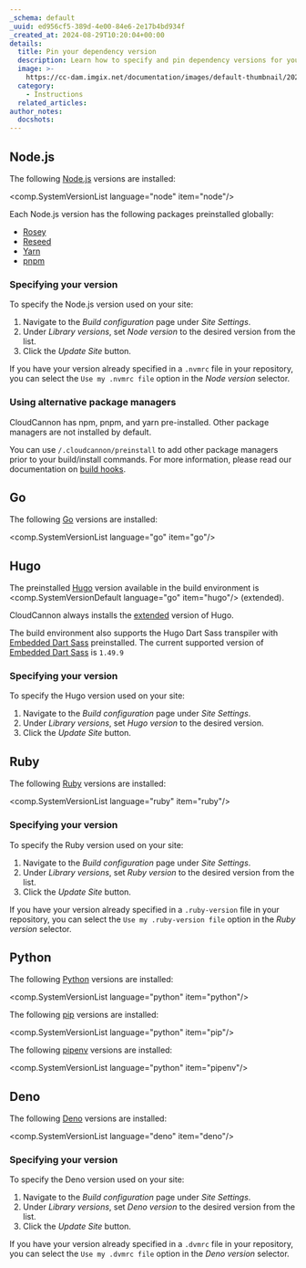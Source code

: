 ```yaml
---
_schema: default
_uuid: ed956cf5-389d-4e00-84e6-2e17b4bd934f
_created_at: 2024-08-29T10:20:04+00:00
details:
  title: Pin your dependency version
  description: Learn how to specify and pin dependency versions for your CloudCannon builds
  image: >-
    https://cc-dam.imgix.net/documentation/images/default-thumbnail/2023-Q4/CloudCannon-Documentation-Thumbnail.png
  category:
    - Instructions
  related_articles:
author_notes:
  docshots:
---
```


## Node.js

The following [Node.js](https://nodejs.org/) versions are installed:

<comp.SystemVersionList language="node" item="node"/>

Each Node.js version has the following packages preinstalled globally:

* [Rosey](https://www.npmjs.com/package/rosey)
* [Reseed](https://www.npmjs.com/package/reseed)
* [Yarn](https://classic.yarnpkg.com/lang/en/)
* [pnpm](https://pnpm.io/)

### Specifying your version

To specify the Node.js version used on your site:

1. Navigate to the *Build configuration* page under *Site Settings*.
2. Under *Library versions*, set *Node version* to the desired version from the list.
4. Click the *Update Site* button.

If you have your version already specified in a `.nvmrc` file in your repository, you can select the `Use my .nvmrc file` option in the *Node version* selector.

### Using alternative package managers

CloudCannon has npm, pnpm, and yarn pre-installed. Other package managers are not installed by default.

You can use `/.cloudcannon/preinstall` to add other package managers prior to your build/install commands. For more information, please read our documentation on [build hooks](/documentation/articles/extending-your-build-process-with-hooks/#preinstall).

## Go

The following [Go](https://go.dev/) versions are installed:

<comp.SystemVersionList language="go" item="go"/>

## Hugo

The preinstalled [Hugo](https://gohugo.io/) version available in the build environment is <comp.SystemVersionDefault language="go" item="hugo"/> (extended).

CloudCannon always installs the [extended](https://gohugo.io/installation/linux/#editions) version of Hugo.

The build environment also supports the Hugo Dart Sass transpiler with [Embedded Dart Sass](https://github.com/sass/dart-sass-embedded) preinstalled. The current supported version of [Embedded Dart Sass](https://github.com/sass/dart-sass-embedded) is `1.49.9`

### Specifying your version

To specify the Hugo version used on your site:

1. Navigate to the *Build configuration* page under *Site Settings*.
2. Under *Library versions*, set *Hugo version* to the desired version.
4. Click the *Update Site* button.

## Ruby

The following [Ruby](https://www.ruby-lang.org/) versions are installed:

<comp.SystemVersionList language="ruby" item="ruby"/>

### Specifying your version

To specify the Ruby version used on your site:

1. Navigate to the *Build configuration* page under *Site Settings*.
2. Under *Library versions*, set *Ruby version* to the desired version from the list.
4. Click the *Update Site* button.

If you have your version already specified in a `.ruby-version` file in your repository, you can select the `Use my .ruby-version file` option in the *Ruby version* selector.

## Python

The following [Python](https://go.dev/) versions are installed:

<comp.SystemVersionList language="python" item="python"/>

The following [pip](https://pypi.org/project/pip/) versions are installed:

<comp.SystemVersionList language="python" item="pip"/>

The following [pipenv](https://pipenv.pypa.io/en/latest/) versions are installed:

<comp.SystemVersionList language="python" item="pipenv"/>

## Deno

The following [Deno](https://deno.com/) versions are installed:

<comp.SystemVersionList language="deno" item="deno"/>

### Specifying your version

To specify the Deno version used on your site:

1. Navigate to the *Build configuration* page under *Site Settings*.
2. Under *Library versions*, set *Deno version* to the desired version from the list.
4. Click the *Update Site* button.

If you have your version already specified in a `.dvmrc` file in your repository, you can select the `Use my .dvmrc file` option in the *Deno version* selector.
